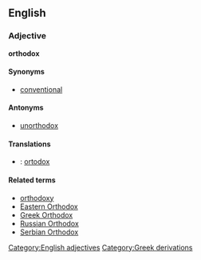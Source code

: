 {{wikipedia}}
==English==
===Adjective===
[[Category:English adjectives]]
'''orthodox'''

====Synonyms====
*[[conventional]]

====Antonyms====
*[[unorthodox]]

====Translations====
*{{sv}}: [[ortodox]]

====Related terms====
*[[orthodoxy]]
*[[Eastern Orthodox]]
*[[Greek Orthodox]]
*[[Russian Orthodox]]
*[[Serbian Orthodox]]
[[Category:Greek derivations]]